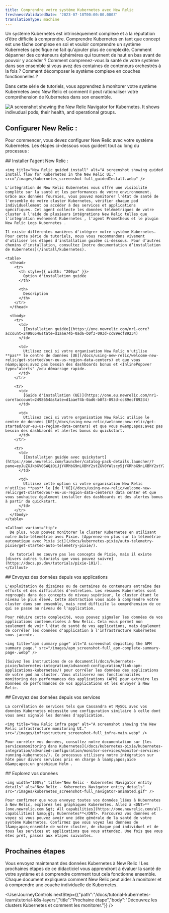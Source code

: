 ```yaml
---
title: Comprendre votre système Kubernetes avec New Relic
freshnessValidatedDate: '2023-07-18T00:00:00.000Z'
translationType: machine
---
```


Un système Kubernetes est intrinsèquement complexe et a la réputation d’être difficile à comprendre. Comprendre Kubernetes en tant que concept est une tâche complexe en soi et vouloir comprendre un système Kubernetes spécifique ne fait qu'ajouter plus de complexité. Comment dépanner des conteneurs éphémères qui tournent de haut en bas avant de pouvoir y accéder ? Comment comprenez-vous la santé de votre système dans son ensemble si vous avez des centaines de conteneurs orchestrés à la fois ? Comment décomposer le système complexe en couches fonctionnelles ?

Dans cette série de tutoriels, vous apprendrez à monitorer votre système Kubernetes avec New Relic et comment il peut rationaliser votre compréhension de Kubernetes dans son ensemble.

<img title="New Relic Navigator" alt="A screenshot showing the New Relic Navigator for Kubernetes. It shows indivudual pods, their health, and operational groups." src="/images/kubernetes_screenshot-full_navigator-main.webp" />

## Configurer New Relic :

Pour commencer, vous devez configurer New Relic avec votre système Kubernetes. Les étapes ci-dessous vous guident tout au long du processus :

<Steps>
  <Step>
    ## Installer l'agent New Relic :

    <img title="New Relic guided install" alt="A screenshot showing guided install flow for Kubernetes in the New Relic UI." src="/images/kubernetes_screenshot-full_guidedInstall.webp" />

    L'intégration de New Relic Kubernetes vous offre une visibilité complète sur la santé et les performances de votre environnement. Grâce aux données fournies, vous pouvez monitorer l'état de santé de l'ensemble de votre cluster Kubernetes, vérifier chaque pod individuellement ou accéder à des services et applications spécifiques. Cet agent collecte les données télémétriques de votre cluster à l'aide de plusieurs intégrations New Relic telles que l'intégration événement Kubernetes , l'agent Prometheus et le plugin New Relic Logs Kubernetes .

    Il existe différentes manières d'intégrer votre système Kubernetes. Pour cette série de tutoriels, nous vous recommandons vivement d'utiliser les étapes d'installation guidée ci-dessous. Pour d’autres chemins d’installation, consultez [notre documentation d’installation de Kubernetes](/install/kubernetes).

    <table>
      <thead>
        <tr>
          <th style={{ width: "200px" }}>
            Option d'installation guidée
          </th>

          <th>
            Description
          </th>
        </tr>
      </thead>

      <tbody>
        <tr>
          <td>
            [Installation guidée](https://one.newrelic.com/nr1-core?account=2498654&state=d1aae74b-0ad6-b0f3-093d-cc89ecf89234)
          </td>

          <td>
            Utilisez ceci si votre organisation New Relic n'utilise **pas** le centre de données [UE](/docs/using-new-relic/welcome-new-relic/get-started/our-eu-us-region-data-centers) et que vous n&amp;apos;avez pas besoin des dashboards bonus et <InlinePopover type="alerts" />du démarrage rapide.
          </td>
        </tr>

        <tr>
          <td>
            [Guide d'installation (UE)](https://one.eu.newrelic.com/nr1-core?account=2498654&state=d1aae74b-0ad6-b0f3-093d-cc89ecf89234)
          </td>

          <td>
            Utilisez ceci si votre organisation New Relic utilise le centre de données [UE](/docs/using-new-relic/welcome-new-relic/get-started/our-eu-us-region-data-centers) et que vous n&amp;apos;avez pas besoin des dashbaords et alertes bonus du quickstart.
          </td>
        </tr>

        <tr>
          <td>
            [Installation guidée avec quickstart](https://one.newrelic.com/launcher/catalog-pack-details.launcher/?pane=eyJuZXJkbGV0SWQiOiJjYXRhbG9nLXBhY2stZGV0YWlscy5jYXRhbG9nLXBhY2stY29udGVudHMiLCJxdWlja3N0YXJ0SWQiOiI4OGE3OWY1Mi04MWMxLTRmYTItOTlmOC0zY2I1YjAxMmYxNjAifQ==)
          </td>

          <td>
            Utilisez cette option si votre organisation New Relic n'utilise **pas** le [de l'UE](/docs/using-new-relic/welcome-new-relic/get-started/our-eu-us-region-data-centers) data center et que vous souhaitez également installer des dashboards et des alertes bonus à partir du quickstart.
          </td>
        </tr>
      </tbody>
    </table>

    <Callout variant="tip">
      De plus, vous pouvez monitorer le cluster Kubernetes en utilisant notre Auto-télémétrie avec Pixie. [Apprenez-en plus sur la télémétrie automatique avec Pixie ici](/docs/kubernetes-pixie/auto-telemetry-pixie/get-started-auto-telemetry-pixie/).

      Ce tutoriel ne couvre pas les concepts de Pixie, mais il existe [divers autres tutoriels que vous pouvez suivre](https://docs.px.dev/tutorials/pixie-101/).
    </Callout>
  </Step>

  <Step>
    ## Envoyez des données depuis vos applications

    L'exploitation de dizaines ou de centaines de conteneurs entraîne des efforts et des difficultés d'entretien. Les résumés Kubernetes sont regroupés dans des concepts de niveau supérieur, le cluster étant le niveau le plus élevé. Cette abstraction vous aide à comprendre votre cluster dans son ensemble, mais rend difficile la compréhension de ce qui se passe au niveau de l'application.

    Pour réduire cette complexité, vous pouvez signaler les données de vos applications conteneurisées à New Relic. Cela vous permet non seulement de voir l'état de santé de vos applications, mais également de corréler les données d'application à l'infrastructure Kubernetes sous-jacente.

    <img title="apm summary page" alt="A screenshot depicting the APM summary page." src="/images/apm_screenshot-full_apm-complete-summary-page-.webp" />

    [Suivez les instructions de ce document](/docs/kubernetes-pixie/kubernetes-integration/advanced-configuration/link-apm-applications-kubernetes/) pour corréler les données des applications de votre pod au cluster. Vous utiliserez nos fonctionnalités monitoring des performances des applications (APM) pour extraire les données de performances de vos applications et les envoyer à New Relic.
  </Step>

  <Step>
    ## Envoyez des données depuis vos services

    La corrélation de services tels que Cassandra et MySQL avec vos données Kubernetes nécessite une configuration similaire à celle dont vous avez signalé les données d'application.

    <img title="New Relic infra page" alt="A screenshot showing the New Relic infrastructure monitoring UI." src="/images/infrastructure_screenshot-full_infra-main.webp" />

    Pour corréler vos données, consultez notre documentation sur [les servicesmonitoring dans Kubernetes](/docs/kubernetes-pixie/kubernetes-integration/advanced-configuration/monitor-services/monitor-services-running-kubernetes/). Ce processus utilisera notre intégration sur hôte pour divers services pris en charge à l&amp;apos;aide d&amp;apos;un graphique Helm .
  </Step>

  <Step>
    ## Explorez vos données

    <img width="100%;" title="New Relic - Kubernetes Navigator entity details" alt="New Relic - Kubernetes Navigator entity details" src="/images/kubernetes_screenshot-full_navigator-animated.gif" />

    Pour confirmer que vous envoyez toutes vos données liées à Kubernetes à New Relic, explorez les graphiques Kubernetes. Allez à <DNT>**[one.newrelic.com &gt; All capabilities](https://one.newrelic.com/all-capabilities) &amp;gt; Kubernetes**</DNT>. Parcourez vos données et voyez si vous pouvez avoir une idée générale de la santé de votre système Kubernetes. Confirmez que vous voyez les données de l&amp;apos;ensemble de votre cluster, de chaque pod individuel et de tous les services et applications que vous attendez. Une fois que vous êtes prêt, passez aux étapes suivantes.
  </Step>
</Steps>

## Prochaines étapes

Vous envoyez maintenant des données Kubernetes à New Relic ! Les prochaines étapes de ce didacticiel vous apprendront à évaluer la santé de votre système et à comprendre comment tout cela fonctionne ensemble. Chaque document expliquera comment New Relic peut aider à monitorer et à comprendre une couche individuelle de Kubernetes.

<UserJourneyControls nextStep={{"path":"/docs/tutorial-kubernetes-learn/tutorial-k8s-layers","title":"Prochaine étape","body":"Découvrez les clusters Kubernetes et comment les monitorer."}} />